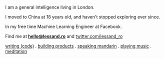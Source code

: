 I am a general intelligence living in London. 

I moved to China at 18 years old, and haven't stopped exploring ever since. 

In my free time Machine Learning Engineer at Facebook.  

Find me at **hello@lessand.ro** and [twitter.com/lessand_ro](https://twitter.com/lessand_ro)

[writing (code)](/tags/programming) . [building products](/building-products) . [speaking mandarin](/speaking-mandarin) . [playing music](/playing-music) . [meditation](/meditation)
